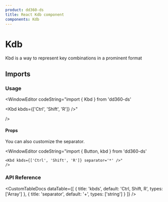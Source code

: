 ```yaml
---
product: dd360-ds
title: React Kdb component
components: Kdb
---
```


# <span name="floating-nav">Kdb</span>

Kbd is a way to represent key combinations in a prominent format

## <span name="floating-nav">Imports</span>

<WindowEditor codeString="import { Kbd } from 'dd360-ds'" />

<WindowEditor codeString="import Kbd from 'dd360-ds/Kbd'" />

### <span name="floating-nav">Usage</span>

<ContainerComponentDoc className="gap-y-2">
    <Kbd kbds={['Ctrl', 'Shift', 'R']} />
</ContainerComponentDoc>

<WindowEditor
    codeString="import {  Kbd } from 'dd360-ds'

<Kbd kbds={['Ctrl', 'Shift', 'R']} />"

/>

#### <span name="floating-nav">Props</span>

You can also customize the separator.

<ContainerComponentDoc className="gap-y-2">
    <Kbd kbds={['Ctrl', 'Shift', 'R']} separator="*" />
</ContainerComponentDoc>

<WindowEditor
    codeString="import { Button, kbd } from 'dd360-ds'

    <Kbd kbds={['Ctrl', 'Shift', 'R']} separator='*' />"
    />

### <span name="floating-nav">API Reference</span>

<CustomTableDocs
    dataTable={[
        { title: 'kbds', default: 'Ctrl, Shift, R', types: ['Array<String>'] },
        { title: 'separator', default: '+', types: ['string'] }
    ]}
/>
